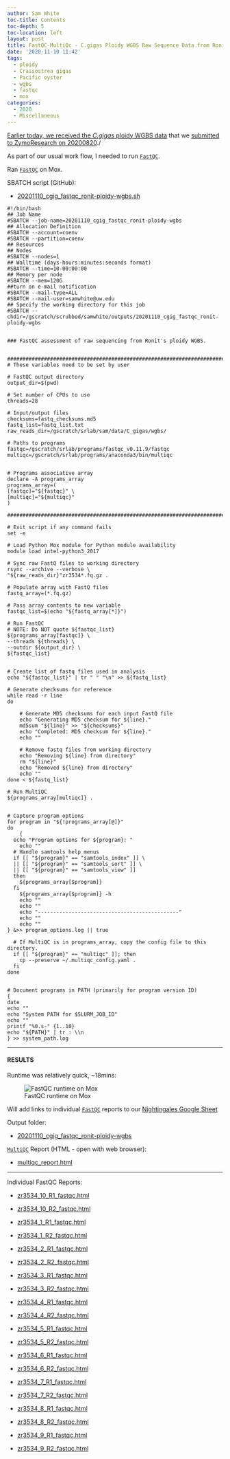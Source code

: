 ```yaml
---
author: Sam White
toc-title: Contents
toc-depth: 5
toc-location: left
layout: post
title: FastQC-MultiQc - C.gigas Ploidy WGBS Raw Sequence Data from Ronits Project on Mox
date: '2020-11-10 11:42'
tags:
  - ploidy
  - Crassostrea gigas
  - Pacific oyster
  - wgbs
  - fastqc
  - mox
categories:
  - 2020
  - Miscellaneous
---
```

[Earlier today, we received the _C.gigas_ ploidy WGBS data](https://robertslab.github.io/sams-notebook/posts/2020/2020-11-10-Data-Received-C.gigas-Ploidy-WGBS-from-Ronits-Project-via-ZymoResearch/) that we [submitted to ZymoResearch on 20200820](https://robertslab.github.io/sams-notebook/2020/08/20/Samples-Submitted-Ronits-C.gigas-Diploid-and-Triploid-Ctenidia-to-ZymoResearch-for-WGBS/)./

As part of our usual work flow, I needed to run [`FastQC`](https://www.bioinformatics.babraham.ac.uk/projects/fastqc/).

Ran [`FastQC`](https://www.bioinformatics.babraham.ac.uk/projects/fastqc/) on Mox.

SBATCH script (GitHub):

- [20201110_cgig_fastqc_ronit-ploidy-wgbs.sh](https://github.com/RobertsLab/sams-notebook/blob/master/sbatch_scripts/20201110_cgig_fastqc_ronit-ploidy-wgbs.sh)

```shell
#!/bin/bash
## Job Name
#SBATCH --job-name=20201110_cgig_fastqc_ronit-ploidy-wgbs
## Allocation Definition
#SBATCH --account=coenv
#SBATCH --partition=coenv
## Resources
## Nodes
#SBATCH --nodes=1
## Walltime (days-hours:minutes:seconds format)
#SBATCH --time=10-00:00:00
## Memory per node
#SBATCH --mem=120G
##turn on e-mail notification
#SBATCH --mail-type=ALL
#SBATCH --mail-user=samwhite@uw.edu
## Specify the working directory for this job
#SBATCH --chdir=/gscratch/scrubbed/samwhite/outputs/20201110_cgig_fastqc_ronit-ploidy-wgbs


### FastQC assessment of raw sequencing from Ronit's ploidy WGBS.


###################################################################################
# These variables need to be set by user

# FastQC output directory
output_dir=$(pwd)

# Set number of CPUs to use
threads=28

# Input/output files
checksums=fastq_checksums.md5
fastq_list=fastq_list.txt
raw_reads_dir=/gscratch/srlab/sam/data/C_gigas/wgbs/

# Paths to programs
fastqc=/gscratch/srlab/programs/fastqc_v0.11.9/fastqc
multiqc=/gscratch/srlab/programs/anaconda3/bin/multiqc


# Programs associative array
declare -A programs_array
programs_array=(
[fastqc]="${fastqc}" \
[multiqc]="${multiqc}"
)

###################################################################################

# Exit script if any command fails
set -e

# Load Python Mox module for Python module availability
module load intel-python3_2017

# Sync raw FastQ files to working directory
rsync --archive --verbose \
"${raw_reads_dir}"zr3534*.fq.gz .

# Populate array with FastQ files
fastq_array=(*.fq.gz)

# Pass array contents to new variable
fastqc_list=$(echo "${fastq_array[*]}")

# Run FastQC
# NOTE: Do NOT quote ${fastqc_list}
${programs_array[fastqc]} \
--threads ${threads} \
--outdir ${output_dir} \
${fastqc_list}


# Create list of fastq files used in analysis
echo "${fastqc_list}" | tr " " "\n" >> ${fastq_list}

# Generate checksums for reference
while read -r line
do

	# Generate MD5 checksums for each input FastQ file
	echo "Generating MD5 checksum for ${line}."
	md5sum "${line}" >> "${checksums}"
	echo "Completed: MD5 checksum for ${line}."
	echo ""

	# Remove fastq files from working directory
	echo "Removing ${line} from directory"
	rm "${line}"
	echo "Removed ${line} from directory"
	echo ""
done < ${fastq_list}

# Run MultiQC
${programs_array[multiqc]} .


# Capture program options
for program in "${!programs_array[@]}"
do
	{
  echo "Program options for ${program}: "
	echo ""
  # Handle samtools help menus
  if [[ "${program}" == "samtools_index" ]] \
  || [[ "${program}" == "samtools_sort" ]] \
  || [[ "${program}" == "samtools_view" ]]
  then
    ${programs_array[$program]}
  fi
	${programs_array[$program]} -h
	echo ""
	echo ""
	echo "----------------------------------------------"
	echo ""
	echo ""
} &>> program_options.log || true

  # If MultiQC is in programs_array, copy the config file to this directory.
  if [[ "${program}" == "multiqc" ]]; then
  	cp --preserve ~/.multiqc_config.yaml .
  fi
done


# Document programs in PATH (primarily for program version ID)
{
date
echo ""
echo "System PATH for $SLURM_JOB_ID"
echo ""
printf "%0.s-" {1..10}
echo "${PATH}" | tr : \\n
} >> system_path.log
```

---

#### RESULTS

Runtime was relatively quick, ~18mins:

![FastQC runtime on Mox](https://github.com/RobertsLab/sams-notebook/blob/master/images/screencaps/20201110_cgig_fastqc_ronit-ploidy-wgbs_runtime.png?raw=true)

Will add links to individual [`FastQC`](https://www.bioinformatics.babraham.ac.uk/projects/fastqc/) reports to our [Nightingales Google Sheet](https://docs.google.com/spreadsheets/d/1_XqIOPVHSBVGscnjzDSWUeRL7HUHXfaHxVzec-I-8Xk/edit?usp=sharing)

Output folder:

- [20201110_cgig_fastqc_ronit-ploidy-wgbs](https://gannet.fish.washington.edu/Atumefaciens/20201110_cgig_fastqc_ronit-ploidy-wgbs)


[`MultiQC`](https://multiqc.info/) Report (HTML - open with web browser):

- [multiqc_report.html](https://gannet.fish.washington.edu/Atumefaciens/20201110_cgig_fastqc_ronit-ploidy-wgbs/multiqc_report.html)


---

Individual FastQC Reports:

- [zr3534_10_R1_fastqc.html](https://gannet.fish.washington.edu/Atumefaciens/20201110_cgig_fastqc_ronit-ploidy-wgbs/zr3534_10_R1_fastqc.html)


- [zr3534_10_R2_fastqc.html](https://gannet.fish.washington.edu/Atumefaciens/20201110_cgig_fastqc_ronit-ploidy-wgbs/zr3534_10_R2_fastqc.html)


- [zr3534_1_R1_fastqc.html](https://gannet.fish.washington.edu/Atumefaciens/20201110_cgig_fastqc_ronit-ploidy-wgbs/zr3534_1_R1_fastqc.html)


- [zr3534_1_R2_fastqc.html](https://gannet.fish.washington.edu/Atumefaciens/20201110_cgig_fastqc_ronit-ploidy-wgbs/zr3534_1_R2_fastqc.html)


- [zr3534_2_R1_fastqc.html](https://gannet.fish.washington.edu/Atumefaciens/20201110_cgig_fastqc_ronit-ploidy-wgbs/zr3534_2_R1_fastqc.html)


- [zr3534_2_R2_fastqc.html](https://gannet.fish.washington.edu/Atumefaciens/20201110_cgig_fastqc_ronit-ploidy-wgbs/zr3534_2_R2_fastqc.html)


- [zr3534_3_R1_fastqc.html](https://gannet.fish.washington.edu/Atumefaciens/20201110_cgig_fastqc_ronit-ploidy-wgbs/zr3534_3_R1_fastqc.html)


- [zr3534_3_R2_fastqc.html](https://gannet.fish.washington.edu/Atumefaciens/20201110_cgig_fastqc_ronit-ploidy-wgbs/zr3534_3_R2_fastqc.html)


- [zr3534_4_R1_fastqc.html](https://gannet.fish.washington.edu/Atumefaciens/20201110_cgig_fastqc_ronit-ploidy-wgbs/zr3534_4_R1_fastqc.html)


- [zr3534_4_R2_fastqc.html](https://gannet.fish.washington.edu/Atumefaciens/20201110_cgig_fastqc_ronit-ploidy-wgbs/zr3534_4_R2_fastqc.html)


- [zr3534_5_R1_fastqc.html](https://gannet.fish.washington.edu/Atumefaciens/20201110_cgig_fastqc_ronit-ploidy-wgbs/zr3534_5_R1_fastqc.html)


- [zr3534_5_R2_fastqc.html](https://gannet.fish.washington.edu/Atumefaciens/20201110_cgig_fastqc_ronit-ploidy-wgbs/zr3534_5_R2_fastqc.html)


- [zr3534_6_R1_fastqc.html](https://gannet.fish.washington.edu/Atumefaciens/20201110_cgig_fastqc_ronit-ploidy-wgbs/zr3534_6_R1_fastqc.html)


- [zr3534_6_R2_fastqc.html](https://gannet.fish.washington.edu/Atumefaciens/20201110_cgig_fastqc_ronit-ploidy-wgbs/zr3534_6_R2_fastqc.html)


- [zr3534_7_R1_fastqc.html](https://gannet.fish.washington.edu/Atumefaciens/20201110_cgig_fastqc_ronit-ploidy-wgbs/zr3534_7_R1_fastqc.html)


- [zr3534_7_R2_fastqc.html](https://gannet.fish.washington.edu/Atumefaciens/20201110_cgig_fastqc_ronit-ploidy-wgbs/zr3534_7_R2_fastqc.html)


- [zr3534_8_R1_fastqc.html](https://gannet.fish.washington.edu/Atumefaciens/20201110_cgig_fastqc_ronit-ploidy-wgbs/zr3534_8_R1_fastqc.html)


- [zr3534_8_R2_fastqc.html](https://gannet.fish.washington.edu/Atumefaciens/20201110_cgig_fastqc_ronit-ploidy-wgbs/zr3534_8_R2_fastqc.html)


- [zr3534_9_R1_fastqc.html](https://gannet.fish.washington.edu/Atumefaciens/20201110_cgig_fastqc_ronit-ploidy-wgbs/zr3534_9_R1_fastqc.html)


- [zr3534_9_R2_fastqc.html](https://gannet.fish.washington.edu/Atumefaciens/20201110_cgig_fastqc_ronit-ploidy-wgbs/zr3534_9_R2_fastqc.html)

